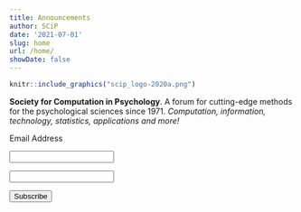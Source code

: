 ```yaml
---
title: Announcements
author: SCiP
date: '2021-07-01'
slug: home
url: /home/
showDate: false
---
```


```r
knitr::include_graphics("scip_logo-2020a.png")
```

**Society for Computation in Psychology**. A forum for cutting-edge methods for the psychological sciences since 1971. *Computation, information, technology, statistics, applications and more!*

<form action="https://computationinpsych.us1.list-manage.com/subscribe/post?u=cf68d8e221bd6420be4cbc12b&amp;id=fe2a9dc1e9" method="post" id="mc-embedded-subscribe-form" name="mc-embedded-subscribe-form" class="validate" target="_blank" novalidate>

<label for="mce-EMAIL">Email Address </label>

<input type="email" value="" name="EMAIL" class="required email" id="mce-EMAIL">

<input type="text" name="b_cf68d8e221bd6420be4cbc12b_fe2a9dc1e9" tabindex="-1" value=""></div>

<input type="submit" value="Subscribe" name="subscribe" id="mc-embedded-subscribe" class="button">

</form>
